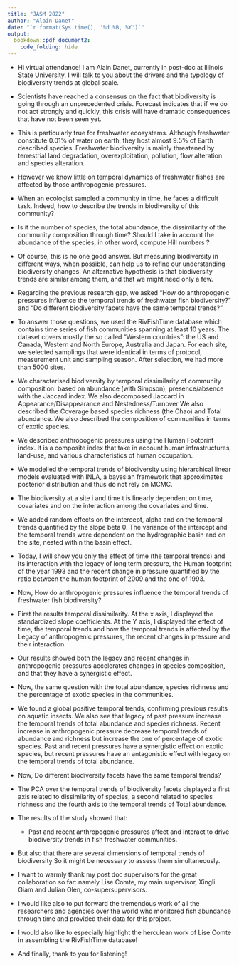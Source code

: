 ```yaml
---
title: "JASM 2022"
author: "Alain Danet"
date: "`r format(Sys.time(), '%d %B, %Y')`"
output:
  bookdown::pdf_document2:
    code_folding: hide 
---
```


- Hi virtual attendance! I am Alain Danet, currently in post-doc at Illinois
  State University. I will talk to you about the drivers and the typology of
  biodiversity trends at global scale.

- Scientists have reached a consensus on the fact that biodiversity is going
  through an unprecedented crisis. Forecast indicates that if we do not act
  strongly and quickly, this crisis will have dramatic consequences that have
  not been seen yet.

- This is particularly true for freshwater ecosystems. Although freshwater
  constitute 0.01% of water on earth, they host almost 9.5% of Earth described
  species. Freshwater biodiversity is mainly threatened by terrestrial land
  degradation, overexploitation, pollution, flow alteration and species
  alteration.

- However we know little on temporal dynamics of freshwater fishes are affected
  by those anthropogenic pressures.

- When an ecologist sampled a community in time, he faces a difficult task.
  Indeed, how to describe the trends in biodiversity of this community?

- Is it the number of species, the total abundance, the dissimilarity of the
  community composition through time? Should I take in account the abundance of
  the species, in other word, compute Hill numbers ?

- Of course, this is no one good answer. But measuring biodiversity in different
  ways, when possible, can help us to refine our understanding biodiversity
  changes. An alternative hypothesis is that biodiversity trends are similar
  among them, and that we might need only a few.

- Regarding the previous research gap, we asked "How do anthropogenic pressures
  influence the temporal trends of freshwater fish biodiversity?" and "Do
  different biodiversity facets have the same temporal trends?"

- To answer those questions, we used the RivFishTime database which contains
  time series of fish communities spanning at least 10 years. The dataset covers
  mostly the so called "Western countries": the US and Canada, Western and North
  Europe, Australia and Japan. For each site, we selected samplings that were
  identical in terms of protocol, measurement unit and sampling season. After
  selection, we had more than 5000 sites.

- We characterised biodiversity by temporal dissimilarity of community
  composition: based on abundance (with Simpson), presence/absence with the
  Jaccard index. We also decomposed Jaccard in Appearance/Disappearance and
  Nestedness/Turnover We also described the Coverage based species richness (the
  Chao) and Total abundance. We also described the composition of communities in
  terms of exotic species.

- We described anthropogenic pressures using the Human Footprint index. It is a
  composite index that take in account human infrastructures, land-use, and
  various characteristics of human occupation. 

- We modelled the temporal trends of biodiversity using hierarchical linear
  models evaluated with INLA, a bayesian framework that approximates posterior
  distribution and thus do not rely on MCMC.

- The biodiversity at a site i and time t is linearly dependent on time,
  covariates and on the interaction among the covariates and time.

- We added random effects on the intercept, alpha and on the temporal trends
  quantified by the slope beta 0. The variance of the intercept and the temporal
  trends were dependent on the hydrographic basin and on the site, nested within
  the basin effect. 

- Today, I will show you only the effect of time (the temporal trends) and its
  interaction with the legacy of long term pressure, the Human footprint of the
  year 1993 and the recent change in pressure quantified by the ratio between
  the human footprint of 2009 and the one of 1993.

- Now, How do anthropogenic pressures influence the temporal trends of
  freshwater fish biodiversity?

- First the results temporal dissimilarity. At the x axis, I displayed the
  standardized slope coefficients. At the Y axis, I displayed the effect of
  time, the temporal trends and how the temporal trends is affected by the
  Legacy of anthropogenic pressures, the recent changes in pressure and their
  interaction. 

- Our results showed both the legacy and recent changes in anthropogenic
  pressures accelerates changes in species composition, and that they have a
  synergistic effect. 

- Now, the same question with the total abundance, species richness and the
  percentage of exotic species in the communities. 

- We found a global positive temporal trends, confirming previous results on
  aquatic insects. We also see that legacy of past pressure increase the
  temporal trends of total abundance and species richness. Recent increase in
  anthropogenic pressure decrease temporal trends of abundance and richness but
  increase the one of percentage of exotic species. Past and recent pressures
  have a synergistic effect on exotic species, but recent pressures have an
  antagonistic effect with legacy on the temporal trends of total abundance.

- Now, Do different biodiversity facets have the same temporal trends?

- The PCA over the temporal trends of biodiversity facets displayed a first axis
  related to dissimilarity of species, a second related to species richness and
  the fourth axis to the temporal trends of Total abundance. 

- The results of the study showed that:
  - Past and recent anthropogenic pressures affect and interact to drive
    biodiversity trends in fish freshwater communities.

- But also that there are several dimensions of temporal trends of biodiversity
  So it might be necessary to assess them simultaneously.

- I want to warmly thank my post doc supervisors for the great collaboration so
  far: namely Lise Comte, my main supervisor, Xingli Giam and Julian Olen,
  co-supersupervisors.

- I would like also to put forward the tremendous work of all the researchers
  and agencies over the world who monitored fish abundance through time and
  provided their data for this project.

- I would also like to especially highlight the herculean work of Lise Comte in
  assembling the RivFishTime database!

- And finally, thank to you for listening! 
